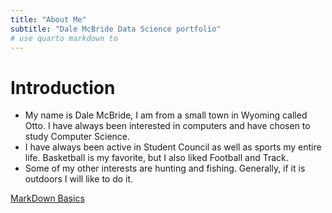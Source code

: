 ```yaml
---
title: "About Me"
subtitle: "Dale McBride Data Science portfolio"
# use quarto markdown to 
---
```


# Introduction
- My name is Dale McBride, I am from a small town in Wyoming called Otto. I have always been interested in computers and have chosen to study Computer Science. 
- I have always been active in Student Council as well as sports my entire life. Basketball is my favorite, but I also liked Football and Track. 
- Some of my other interests are hunting and fishing. Generally, if it is outdoors I will like to do it. 

[MarkDown Basics](https://quarto.org/docs/authoring/markdown-basics.html#links-images)

